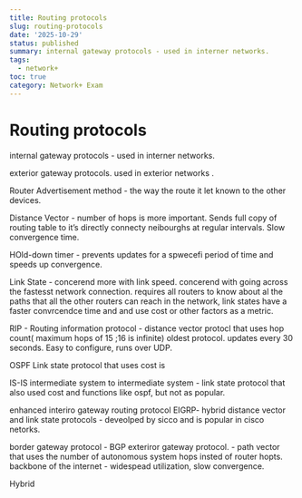 ```yaml
---
title: Routing protocols
slug: routing-protocols
date: '2025-10-29'
status: published
summary: internal gateway protocols - used in interner networks.
tags:
  - network+
toc: true
category: Network+ Exam
---
```


# Routing protocols

internal gateway protocols - used in interner networks. 

exterior gateway protocols. used in exterior networks . 

Router Advertisement method  - the way the route it let known to the other devices. 

Distance Vector - number of hops is more important. Sends full copy of routing table to it’s directly connecty neibourghs at regular intervals. Slow convergence time. 

HOld-down timer - prevents updates for a spwecefi period of time and speeds up convergence. 

Link State - concerend more with link speed. concerend with going across the fastesst network connection. requires all routers to know about al the paths that all the other routers can reach in the network, link states have a faster convrcendce time and and use cost or other factors as a metric. 

RIP - Routing information protocol - distance vector protocl that uses hop count( maximum hops of 15 ;16 is infinite) oldest protocol. updates every 30 seconds. Easy to configure, runs over UDP. 

OSPF Link state protocol that uses cost is 

IS-IS intermediate system to intermediate system - link state protocol that also used cost and functions like ospf, but not as popular. 

enhanced interiro gateway routing protocol EIGRP- hybrid distance vector and link state protocols - deveolped by sicco and is popular in cisco netorks. 

border gateway protocol - BGP exteriror gateway protocol. - path vector that uses the number of autonomous system hops insted of router hopts. backbone of the internet - widespead utilization, slow convergence. 

Hybrid
